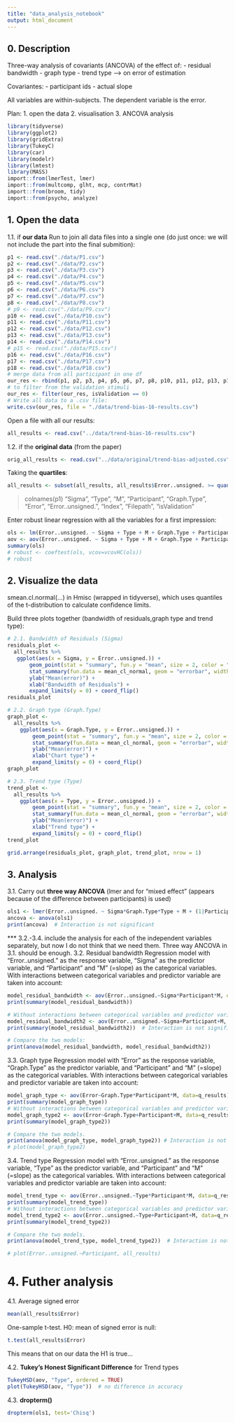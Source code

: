 ```yaml
---
title: "data_analysis_notebook"
output: html_document
---
```


## 0. Description
Three-way analysis of covariants (ANCOVA) of the effect of:
 - residual bandwidth
 - graph type
 - trend type
 -----> on error of estimation

Covariantes:
 - participant ids
 - actual slope

All variables are within-subjects.
The dependent variable is the error.

Plan:
1. open the data
2. visualisation
3. ANCOVA analysis

```r
library(tidyverse)
library(ggplot2)
library(gridExtra)
library(TukeyC)
library(car)
library(modelr)
library(lmtest)
library(MASS)
import::from(lmerTest, lmer)
import::from(multcomp, glht, mcp, contrMat)
import::from(broom, tidy)
import::from(psycho, analyze)
```


## 1. Open the data
1.1. if **our data**
Run to join all data files into a single one (do just once: we will not include the part into the final submition):
```r
p1 <- read.csv("./data/P1.csv")
p2 <- read.csv("./data/P2.csv")
p3 <- read.csv("./data/P3.csv")
p4 <- read.csv("./data/P4.csv")
p5 <- read.csv("./data/P5.csv")
p6 <- read.csv("./data/P6.csv")
p7 <- read.csv("./data/P7.csv")
p8 <- read.csv("./data/P8.csv")
# p9 <- read.csv("./data/P9.csv")
p10 <- read.csv("./data/P10.csv")
p11 <- read.csv("./data/P11.csv")
p12 <- read.csv("./data/P12.csv")
p13 <- read.csv("./data/P13.csv")
p14 <- read.csv("./data/P14.csv")
# p15 <- read.csv("./data/P15.csv")
p16 <- read.csv("./data/P16.csv")
p17 <- read.csv("./data/P17.csv")
p18 <- read.csv("./data/P18.csv")
# merge data from all participant in one df
our_res <- rbind(p1, p2, p3, p4, p5, p6, p7, p8, p10, p11, p12, p13, p14, p16, p17, p18)
# to filter from the validation stimuli
our_res <- filter(our_res, isValidation == 0)
# Write all data to a .csv file:
write.csv(our_res, file = "./data/trend-bias-16-results.csv")
```

Open a file with all our results:
```r
all_results <- read.csv("../data/trend-bias-16-results.csv")
```

1.2. if the **original data** (from the paper)
```r
orig_all_results <- read.csv("../data/original/trend-bias-adjusted.csv")
```


Taking the **quartiles**:
```r
all_results <- subset(all_results, all_results$Error..unsigned. >= quantile(all_results$Error..unsigned., 0.25 ) & all_results$Error..unsigned. <= quantile(all_results$Error..unsigned. , 0.75 ))
```

> colnames(p1)
"Sigma", "Type", "M", "Participant", "Graph.Type", "Error",
"Error..unsigned.", "Index", "Filepath", "isValidation"

Enter robust linear regression with all the variables for a first impression:
```r
ols <- lm(Error..unsigned. ~ Sigma + Type + M + Graph.Type + Participant, data=all_results)
aov <- aov(Error..unsigned. ~ Sigma + Type + M + Graph.Type + Participant, data=all_results)
summary(ols)
# robust <- coeftest(ols, vcov=vcovHC(ols))
# robust
```


## 2. Visualize the data
smean.cl.normal(...) in Hmisc (wrapped in tidyverse), which uses quantiles of the t-distribution to calculate confidence limits.

Build three plots together (bandwidth of residuals,graph type and trend type):
```r
# 2.1. Bandwidth of Residuals (Sigma)
residuals_plot <- 
  all_results %>% 
   ggplot(aes(x = Sigma, y = Error..unsigned.)) +
       geom_point(stat = "summary", fun.y = "mean", size = 2, color = "red") +
       stat_summary(fun.data = mean_cl_normal, geom = "errorbar", width=0) + 
       ylab("Mean(error)") +
       xlab("Bandwidth of Residuals") +
       expand_limits(y = 0) + coord_flip()
residuals_plot

# 2.2. Graph type (Graph.Type)
graph_plot <- 
  all_results %>% 
    ggplot(aes(x = Graph.Type, y = Error..unsigned.)) +
        geom_point(stat = "summary", fun.y = "mean", size = 2, color = "red") +
        stat_summary(fun.data = mean_cl_normal, geom = "errorbar", width=0) + 
        ylab("Mean(error)") +
        xlab("Chart type") +
        expand_limits(y = 0) + coord_flip()
graph_plot

# 2.3. Trend type (Type)
trend_plot <- 
  all_results %>% 
    ggplot(aes(x = Type, y = Error..unsigned.)) +
        geom_point(stat = "summary", fun.y = "mean", size = 2, color = "red") +
        stat_summary(fun.data = mean_cl_normal, geom = "errorbar", width=0) + 
        ylab("Mean(error)") +
        xlab("Trend type") +
        expand_limits(y = 0) + coord_flip()
trend_plot

grid.arrange(residuals_plot, graph_plot, trend_plot, nrow = 1)
```


## 3. Analysis
3.1. Carry out **three way ANCOVA** (lmer and for "mixed effect" (appears because of the difference between participants) is used)
```r
ols1 <- lmer(Error..unsigned. ~ Sigma*Graph.Type*Type + M + (1|Participant), data=all_results)
ancova <- anova(ols1)
print(ancova)  # Interaction is not significant
```


*** 3.2.-3.4. include the analysis for each of the independent variables separately,
but now I do not think that we need them. Three way ANCOVA in 3.1. should be enough.
3.2. Residual bandwidth
Regression model with "Error..unsigned." as the response variable, "Sigma" as the predictor variable, and "Participant" and "M" (=slope) as the categorical variables.
With interactions between categorical variables and predictor variable are taken into account:
```r
model_residual_bandwidth <- aov(Error..unsigned.~Sigma*Participant*M, data=all_results)
print(summary(model_residual_bandwidth))

# Without interactions between categorical variables and predictor variable are taken into account:
model_residual_bandwidth2 <- aov(Error..unsigned.~Sigma+Participant+M, data=all_results)
print(summary(model_residual_bandwidth2))  # Interaction is not significant

# Compare the two models:
print(anova(model_residual_bandwidth, model_residual_bandwidth2))
```

3.3. Graph type
Regression model with "Error" as the response variable, "Graph.Type" as the predictor variable, and "Participant" and "M" (=slope) as the categorical variables.
With interactions between categorical variables and predictor variable are taken into account:
```r
model_graph_type <- aov(Error~Graph.Type*Participant*M, data=q_results)
print(summary(model_graph_type))
# Without interactions between categorical variables and predictor variable are taken into account:
model_graph_type2 <- aov(Error~Graph.Type+Participant+M, data=q_results)
print(summary(model_graph_type2))

# Compare the two models.
print(anova(model_graph_type, model_graph_type2)) # Interaction is not significant
# plot(model_graph_type2)
```

3.4. Trend type
Regression model with "Error..unsigned." as the response variable, "Type" as the predictor variable, and "Participant" and "M" (=slope) as the categorical variables.
With interactions between categorical variables and predictor variable are taken into account:
```r
model_trend_type <- aov(Error..unsigned.~Type*Participant*M, data=q_results)
print(summary(model_trend_type))
# Without interactions between categorical variables and predictor variable are taken into account:
model_trend_type2 <- aov(Error..unsigned.~Type+Participant+M, data=q_results)
print(summary(model_trend_type2))

# Compare the two models.
print(anova(model_trend_type, model_trend_type2))  # Interaction is not significant

# plot(Error..unsigned.~Participant, all_results)
```


# 4. Futher analysis
4.1. Average signed error
```r
mean(all_results$Error)
```
One-sample t-test. H0: mean of signed error is null:
```r
t.test(all_results$Error)
```
This means that on our data the H1 is true...

4.2. **Tukey's Honest Significant Difference** for Trend types
```r
TukeyHSD(aov, "Type", ordered = TRUE)
plot(TukeyHSD(aov, "Type"))  # no difference in accuracy
```

4.3. **dropterm()**
```r
dropterm(ols1, test='Chisq')
```
